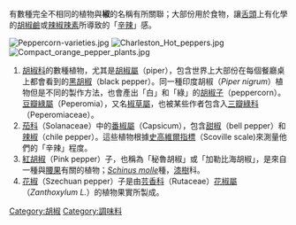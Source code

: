 有數種完全不相同的植物與'''椒'''的名稱有所關聯；大部份用於食物，讓[[舌頭|舌頭]]上有化學的[[胡椒鹼|胡椒鹼]]或[[辣椒辣素|辣椒辣素]]所導致的「[[辛辣|辛辣]]」感。

[[File:Peppercorn-varieties.jpg|thumb]]
[[File:Charleston_Hot_peppers.jpg|thumb]]
[[File:Compact_orange_pepper_plants.jpg|thumb]]

# [[胡椒科|胡椒科]]的數種植物，尤其是[[胡椒屬|胡椒屬]]（piper），包含世界上大部份在每個餐廳桌上都會看到的[[黑胡椒|黑胡椒]]（black pepper）。同一種印度胡椒（''Piper nigrum''）植物但是不同的製作方法，也會產出「白」和「綠」的[[胡椒子|胡椒子]]（peppercorn）。[[豆瓣綠屬|豆瓣綠屬]]（Peperomia），又名[[椒草屬|椒草屬]]，也被某些作者包含入[[三瓣綠科|三瓣綠科]]（Peperomiaceae）。
#[[茄科|茄科]]（Solanaceae）中的[[番椒屬|番椒屬]]（Capsicum），包含[[甜椒|甜椒]]（bell pepper）和[[辣椒|辣椒]]（chile pepper）。這些植物根據[[史高維爾指標|史高維爾指標]]（Scoville scale)來測量他們的「辛辣」程度。
#[[紅胡椒|紅胡椒]]（Pink pepper）子，也稱為「秘魯胡椒」或「加勒比海胡椒」，是來自一種與[[腰果|腰果]]有關的植物；''[[Schinus_molle|Schinus molle]]''種，[[漆樹|漆樹]]科。
#[[花椒|花椒]]（Szechuan pepper）子是由[[芸香科|芸香科]]（Rutaceae）[[花椒屬|花椒屬]]（''Zanthoxylum L.''）的植物果實所製成。

{{disambig|Cat=一字物种消歧义}}

[[Category:胡椒|Category:胡椒]]
[[Category:調味料|Category:調味料]]